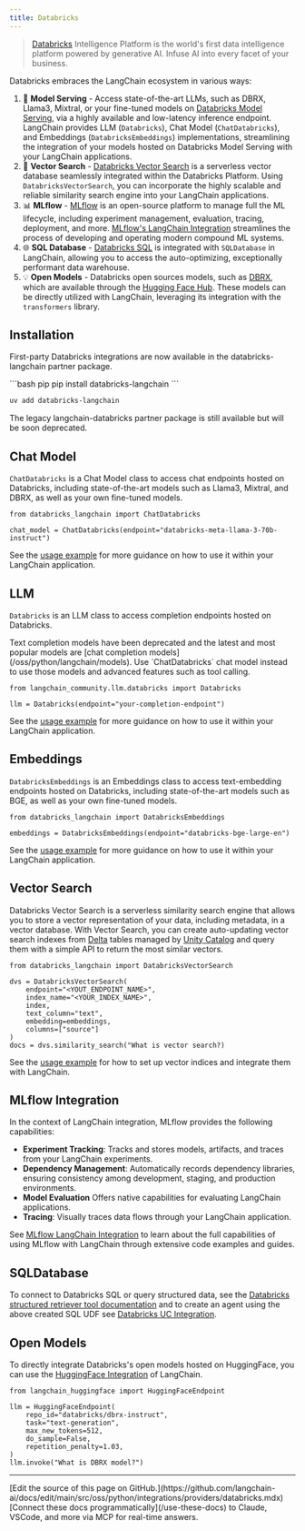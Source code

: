 ```yaml
---
title: Databricks
---
```


> [Databricks](https://www.databricks.com/) Intelligence Platform is the world's first data intelligence platform powered by generative AI. Infuse AI into every facet of your business.

Databricks embraces the LangChain ecosystem in various ways:

1. 🚀 **Model Serving** - Access state-of-the-art LLMs, such as DBRX, Llama3, Mixtral, or your fine-tuned models on [Databricks Model Serving](https://www.databricks.com/product/model-serving), via a highly available and low-latency inference endpoint. LangChain provides LLM (`Databricks`), Chat Model (`ChatDatabricks`), and Embeddings (`DatabricksEmbeddings`) implementations, streamlining the integration of your models hosted on Databricks Model Serving with your LangChain applications.
2. 📃 **Vector Search** - [Databricks Vector Search](https://www.databricks.com/product/machine-learning/vector-search) is a serverless vector database seamlessly integrated within the Databricks Platform. Using `DatabricksVectorSearch`, you can incorporate the highly scalable and reliable similarity search engine into your LangChain applications.
3. 📊 **MLflow** - [MLflow](https://mlflow.org/) is an open-source platform to manage full the ML lifecycle, including experiment management, evaluation, tracing, deployment, and more. [MLflow's LangChain Integration](/oss/python/integrations/providers/mlflow_tracking) streamlines the process of developing and operating modern compound ML systems.
4. 🌐 **SQL Database** - [Databricks SQL](https://www.databricks.com/product/databricks-sql) is integrated with `SQLDatabase` in LangChain, allowing you to access the auto-optimizing, exceptionally performant data warehouse.
5. 💡 **Open Models** - Databricks open sources models, such as [DBRX](https://www.databricks.com/blog/introducing-dbrx-new-state-art-open-llm), which are available through the [Hugging Face Hub](https://huggingface.co/databricks/dbrx-instruct). These models can be directly utilized with LangChain, leveraging its integration with the `transformers` library.

Installation
------------

First-party Databricks integrations are now available in the databricks-langchain partner package.

<CodeGroup>
```bash pip
pip install databricks-langchain
```

```bash uv
uv add databricks-langchain
```
</CodeGroup>

The legacy langchain-databricks partner package is still available but will be soon deprecated.

Chat Model
----------

`ChatDatabricks` is a Chat Model class to access chat endpoints hosted on Databricks, including state-of-the-art models such as Llama3, Mixtral, and DBRX, as well as your own fine-tuned models.

```
from databricks_langchain import ChatDatabricks

chat_model = ChatDatabricks(endpoint="databricks-meta-llama-3-70b-instruct")
```

See the [usage example](/oss/python/integrations/chat/databricks) for more guidance on how to use it within your LangChain application.

LLM
---

`Databricks` is an LLM class to access completion endpoints hosted on Databricks.

<Warning>
Text completion models have been deprecated and the latest and most popular models are [chat completion models](/oss/python/langchain/models). Use `ChatDatabricks` chat model instead to use those models and advanced features such as tool calling.
</Warning>

```
from langchain_community.llm.databricks import Databricks

llm = Databricks(endpoint="your-completion-endpoint")
```

See the [usage example](/oss/python/integrations/llms/databricks) for more guidance on how to use it within your LangChain application.

Embeddings
----------

`DatabricksEmbeddings` is an Embeddings class to access text-embedding endpoints hosted on Databricks, including state-of-the-art models such as BGE, as well as your own fine-tuned models.

```
from databricks_langchain import DatabricksEmbeddings

embeddings = DatabricksEmbeddings(endpoint="databricks-bge-large-en")
```

See the [usage example](/oss/python/integrations/text_embedding/databricks) for more guidance on how to use it within your LangChain application.

Vector Search
-------------

Databricks Vector Search is a serverless similarity search engine that allows you to store a vector representation of your data, including metadata, in a vector database. With Vector Search, you can create auto-updating vector search indexes from [Delta](https://docs.databricks.com/en/introduction/delta-comparison.html) tables managed by [Unity Catalog](https://www.databricks.com/product/unity-catalog) and query them with a simple API to return the most similar vectors.

```
from databricks_langchain import DatabricksVectorSearch

dvs = DatabricksVectorSearch(
    endpoint="<YOUT_ENDPOINT_NAME>",
    index_name="<YOUR_INDEX_NAME>",
    index,
    text_column="text",
    embedding=embeddings,
    columns=["source"]
)
docs = dvs.similarity_search("What is vector search?)
```

See the [usage example](/oss/python/integrations/vectorstores/databricks_vector_search) for how to set up vector indices and integrate them with LangChain.

MLflow Integration
------------------

In the context of LangChain integration, MLflow provides the following capabilities:

- **Experiment Tracking**: Tracks and stores models, artifacts, and traces from your LangChain experiments.
- **Dependency Management**: Automatically records dependency libraries, ensuring consistency among development, staging, and production environments.
- **Model Evaluation** Offers native capabilities for evaluating LangChain applications.
- **Tracing**: Visually traces data flows through your LangChain application.

See [MLflow LangChain Integration](/oss/python/integrations/providers/mlflow_tracking) to learn about the full capabilities of using MLflow with LangChain through extensive code examples and guides.

SQLDatabase
-----------

To connect to Databricks SQL or query structured data, see the [Databricks structured retriever tool documentation](https://docs.databricks.com/en/generative-ai/agent-framework/structured-retrieval-tools.html#table-query-tool) and to create an agent using the above created SQL UDF see [Databricks UC Integration](https://docs.unitycatalog.io/ai/integrations/langchain/).

Open Models
-----------

To directly integrate Databricks's open models hosted on HuggingFace, you can use the [HuggingFace Integration](/oss/python/integrations/providers/huggingface) of LangChain.

```
from langchain_huggingface import HuggingFaceEndpoint

llm = HuggingFaceEndpoint(
    repo_id="databricks/dbrx-instruct",
    task="text-generation",
    max_new_tokens=512,
    do_sample=False,
    repetition_penalty=1.03,
)
llm.invoke("What is DBRX model?")
```

---

<Callout icon="pen-to-square" iconType="regular">
    [Edit the source of this page on GitHub.](https://github.com/langchain-ai/docs/edit/main/src/oss/python/integrations/providers/databricks.mdx)
</Callout>
<Tip icon="terminal" iconType="regular">
    [Connect these docs programmatically](/use-these-docs) to Claude, VSCode, and more via MCP for    real-time answers.
</Tip>
